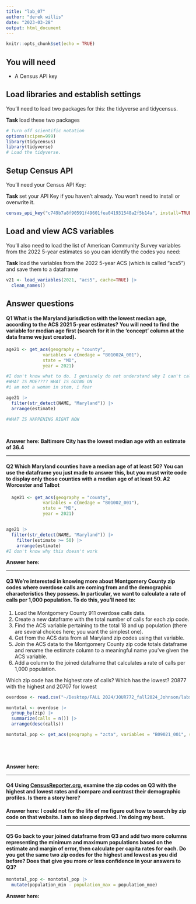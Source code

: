 ```yaml
---
title: "lab_07"
author: "derek willis"
date: "2023-03-28"
output: html_document
---
```


```r
knitr::opts_chunk$set(echo = TRUE)
```

## You will need

-   A Census API key

## Load libraries and establish settings

You'll need to load two packages for this: the tidyverse and tidycensus.

**Task** load these two packages

```r
# Turn off scientific notation
options(scipen=999)
library(tidycensus)
library(tidyverse)
# Load the tidyverse.
```

## Setup Census API

You'll need your Census API Key:

**Task** set your API Key if you haven't already. You won't need to install or overwrite it.

```r
census_api_key("c749b7a8f90591f49601fea041931548a2f5b14a", install=TRUE)
```

## Load and view ACS variables

You'll also need to load the list of American Community Survey variables from the 2022 5-year estimates so you can identify the codes you need:

**Task** load the variables from the 2022 5-year ACS (which is called "acs5") and save them to a dataframe

```r
v21 <- load_variables(2021, "acs5", cache=TRUE) |>
  clean_names()
```

## Answer questions

#### **Q1** What is the Maryland jurisdiction with the lowest median age, according to the ACS 2021 5-year estimates? You will need to find the variable for median age first (search for it in the 'concept' column at the data frame we just created).

```r

age21 <- get_acs(geography = "county",
              variables = c(medage = "B01002A_001"),
              state = "MD",
              year = 2021)

#I don't know what to do. I geniunely do not understand why I can't call the data correctly, and I need it to answer ANY of the questions. I don't even know how to attempt this. 
#WHAT IS MOE???? WHAT IS GOING ON
#i am not a woman in stem, i fear

age21 |>
  filter(str_detect(NAME, "Maryland")) |>
  arrange(estimate)

#WHAT IS HAPPENING RIGHT NOW
  
  

```

**Answer here: Baltimore City has the lowest median age with an estimate of 36.4**

------------------------------------------------------------------------

#### **Q2** Which Maryland counties have a median age of at least 50? You can use the dataframe you just made to answer this, but you must write code to display only those counties with a median age of at least 50. **A2 Worcester and Talbot** 

```r

  age21 <- get_acs(geography = "county",
              variables = c(medage = "B01002_001"),
              state = "MD",
              year = 2021)


age21 |>
  filter(str_detect(NAME, "Maryland")) |>
    filter(estimate >= 50) |>
    arrange(estimate) 
#I don't know why this doesn't work

```

**Answer here:**

------------------------------------------------------------------------

#### **Q3** We're interested in knowing more about Montgomery County zip codes where overdose calls are coming from and the demographic characteristics they possess. In particular, we want to calculate a rate of calls per 1,000 population. To do this, you'll need to:

1.  Load the Montgomery County 911 overdose calls data.
2.  Create a new dataframe with the total number of calls for each zip code.
3.  Find the ACS variable pertaining to the total 18 and up population (there are several choices here; you want the simplest one).
4.  Get from the ACS data from all Maryland zip codes using that variable.
5.  Join the ACS data to the Montgomery County zip code totals dataframe and rename the estimate column to a meaningful name you've given the ACS variable.
6.  Add a column to the joined dataframe that calculates a rate of calls per 1,000 population.

Which zip code has the highest rate of calls? Which has the lowest? 20877 with the highest and 20707 for lowest

```r
overdose <- read.csv("~/Desktop/FALL 2024/JOUR772_fall2024_Johnson/labs/lab_07/data/montgomery_2022_overdoses.csv") 

montotal <- overdose |> 
  group_by(zip) |>
  summarize(calls = n()) |>
  arrange(desc(calls))

montotal_pop <- get_acs(geography = "zcta", variables = "B09021_001", state = "MD", year = 2019)



  

```

**Answer here:**

------------------------------------------------------------------------

#### **Q4** Using [CensusReporter.org](https://censusreporter.org/), examine the zip codes on Q3 with the highest and lowest rates and compare and contrast their demographic profiles. Is there a story here?

**Answer here: I could not for the life of me figure out how to search by zip code on that website. I am so sleep deprived. I'm doing my best.**

------------------------------------------------------------------------

#### **Q5** Go back to your joined dataframe from Q3 and add two more columns representing the minimum and maximum populations based on the estimate and margin of error, then calculate per capita rates for each. Do you get the same two zip codes for the highest and lowest as you did before? Does that give you more or less confidence in your answers to Q3?

```r
montotal_pop <- montotal_pop |>
  mutate(population_min - population_max = population_moe)
```

**Answer here:**
